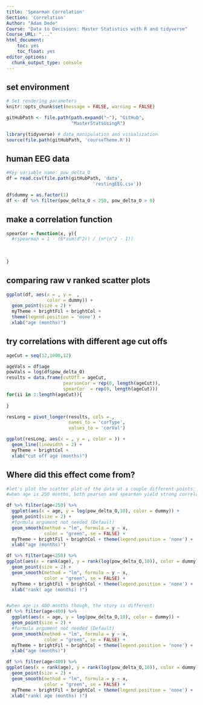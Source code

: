 ```yaml
---
title: 'Spearman Correlation'
Section: 'Correlation'
Author: "Adam Dede"
Course: "Data to Decisions: Master Statistics with R and tidyverse"
Course_URL: "..." 
html_document:
    toc: yes
    toc_float: yes
editor_options:
  chunk_output_type: console
---
```



## set environment

```r

# Set rendering parameters
knitr::opts_chunk$set(message = FALSE, warning = FALSE)

gitHubPath <- file.path(path.expand("~"), "GitHub", 
                        "MasterStatsUsingR")

library(tidyverse) # data manipulation and visualization
source(file.path(gitHubPath, 'courseTheme.R'))


```

## human EEG data 

```r

#Key variable name: pow_delta_O
df = read.csv(file.path(gitHubPath, 'data',
                                'restingEEG.csv'))

df$dummy = as.factor(1) 
df <- df %>% filter(pow_delta_O < 250, pow_delta_O > 0)


```

## make a correlation function

```r
spearCor = function(x, y){
  #rspearman = 1 - (6*sum(d^2)) / (n*(n^2 - 1))
 
  
  
}


```

## comparing raw v ranked scatter plots

```r

ggplot(df, aes(x = , y =  , 
               color = dummy)) + 
  geom_point(size = 2) + 
  myTheme + brightFil + brightCol + 
  theme(legend.position = 'none') +
  xlab("age (months)")


```

## try correlations with different age cut offs

```r

ageCut = seq(12,1000,12)

ageVals = df$age
powVals = log(df$pow_delta_O)
results = data.frame(cutOff = ageCut, 
                     pearsonCor = rep(0, length(ageCut)),
                     spearCor  = rep(0, length(ageCut)))
for(ii in 1:length(ageCut)){
 
}

resLong = pivot_longer(results, cols = , 
                       names_to = 'corType', 
                       values_to = 'corVal')

ggplot(resLong, aes(x = , y = , color = )) +
  geom_line(linewidth = 2) +
  myTheme + brightCol + 
  xlab("cut off age (months)")

```

## Where did this effect come from? 

```r
#let's plot the scatter plot of the data at a couple different points: 
#when age is 250 months, both pearson and spearman yield strong correlations:

df %>% filter(age<250) %>%
  ggplot(aes(x = age, y = log(pow_delta_O,10), color = dummy)) + 
  geom_point(size = 2) + 
  #formula argument not needed (Default)
  geom_smooth(method = "lm", formula = y ~ x, 
              color = "green", se = FALSE) +
  myTheme + brightFil + brightCol + theme(legend.position = 'none') +
  xlab("age (months)")

df %>% filter(age<250) %>%
ggplot(aes(x = rank(age), y = rank(log(pow_delta_O,10)), color = dummy)) +
  geom_point(size = 2) + 
  geom_smooth(method = "lm", formula = y ~ x, 
              color = "green", se = FALSE) +
  myTheme + brightFil + brightCol + theme(legend.position = 'none') +
  xlab("rank( age (months) )")


#when age is 400 months though, the story is different: 
df %>% filter(age<400) %>%
  ggplot(aes(x = age, y = log(pow_delta_O,10), color = dummy)) + 
  geom_point(size = 2) + 
  #formula argument not needed (Default)
  geom_smooth(method = "lm", formula = y ~ x, 
              color = "green", se = FALSE) +
  myTheme + brightFil + brightCol + theme(legend.position = 'none') +
  xlab("age (months)")

df %>% filter(age<400) %>%
ggplot(aes(x = rank(age), y = rank(log(pow_delta_O,10)), color = dummy)) +
  geom_point(size = 2) + 
  geom_smooth(method = "lm", formula = y ~ x, 
              color = "green", se = FALSE) +
  myTheme + brightFil + brightCol + theme(legend.position = 'none') +
  xlab("rank( age (months) )")



```


